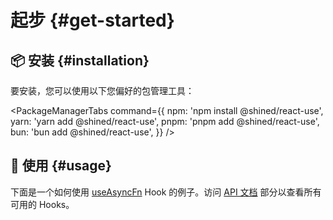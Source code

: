 # 起步 \{#get-started}

## 📦 安装 \{#installation}

要安装，您可以使用以下您偏好的包管理工具：


<PackageManagerTabs
  command={{
    npm: 'npm install @shined/react-use',
    yarn: 'yarn add @shined/react-use',
    pnpm: 'pnpm add @shined/react-use',
    bun: 'bun add @shined/react-use',
  }}
/>

## 🎨 使用 \{#usage}

下面是一个如何使用 [useAsyncFn](/reference/use-async-fn) Hook 的例子。访问 [API 文档](/reference) 部分以查看所有可用的 Hooks。
